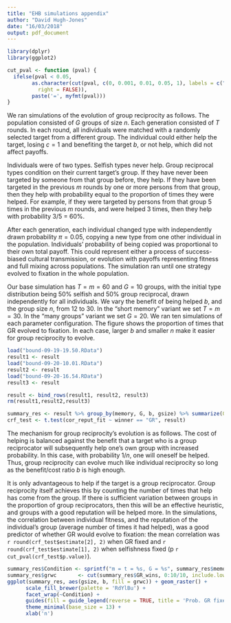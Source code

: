 ```yaml
---
title: "EHB simulations appendix"
author: "David Hugh-Jones"
date: "16/03/2018"
output: pdf_document
---
```


```r

library(dplyr)
library(ggplot2)

cut_pval <- function (pval) {
  ifelse(pval < 0.05, 
        as.character(cut(pval, c(0, 0.001, 0.01, 0.05, 1), labels = c("< 0.001", "< 0.01", "< 0.05", "> 0.05"), 
          right = FALSE)),
        paste('=', myfmt(pval)))
}

```
\section{Simulations}

We ran simulations of the evolution of group reciprocity as follows. The population consisted of $G$ groups of size $n$.
Each generation consisted of $T$ rounds. In each round, all individuals were matched with a randomly selected target 
from a different group. The individual could either help the target, losing $c = 1$ and benefiting the target $b$, or not 
help, which did not affect payoffs. 

Individuals were of two types. Selfish types never help. Group reciprocal types condition on their current target's group.
If they have never been targeted by someone from that group before, they help. If they have been targeted in the
previous $m$ rounds by one or more persons from that group, then they help with probability equal to the proportion of
times they were helped. For example, if they were targeted by persons from that group 5 times in the previous $m$ rounds,
and were helped 3 times, then they help with probability 3/5 = 60\%.

After each generation, each individual changed type with independently drawn probability $\pi = 0.05$, copying a 
new type from one other individual in the population. Individuals' probability of being copied was proportional 
to their own total payoff. This could represent either a process of success-biased cultural transmission, or evolution
with payoffs representing fitness and full mixing across populations. The simulation ran until one strategy evolved 
to fixation in the whole population.

Our base simulation has $T = m = 60$ and $G = 10$ groups, with the initial type distribution being 50\% selfish and
50\% group reciprocal, drawn independently for all individuals. We vary the benefit of being helped $b$, and the 
group size $n$, from 12 to 30. In the "short memory" variant we set $T = m = 30$. In the "many groups" variant 
we set $G = 20$. We ran ten simulations of each parameter configuration. The figure shows the proportion of times 
that GR evolved to fixation. In each case, larger $b$ and smaller $n$ make it easier for
group reciprocity to evolve.


```r
load("bound-09-19-19.50.RData")
result1 <- result
load("bound-09-20-10.01.RData")
result2 <- result
load("bound-09-20-16.54.RData")
result3 <- result

result <- bind_rows(result1, result2, result3)
rm(result1,result2,result3)

summary_res <- result %>% group_by(memory, G, b, gsize) %>% summarize(GR_wins = mean(winner=="GR"))
crf_test <- t.test(cor_reput_fit ~ winner == "GR", result)

```

The mechanism for group reciprocity's evolution is as follows. The cost of helping is balanced against the benefit
that a target who is a group reciprocator will subsequently help one's own group with increased probability. In this
case, with probability $1/n$, one will oneself be helped. Thus, group reciprocity can evolve much like individual
reciprocity so long as the benefit/cost ratio $b$ is high enough. 


It is only advantageous to help if the target is a group reciprocator. Group reciprocity itself achieves this by
counting the number of times that help has come from the group. If there is sufficient variation between groups in the
proportion of group reciprocators, then this will be an effective heuristic, and groups with a good reputation will be
helped more. In the simulations, the correlation between
individual fitness, and the reputation of the individual's group (average number of times it had helped), was a good
predictor of whether GR would evolve to fixation: the mean correlation was `r round(crf_test$estimate[2], 2)` when GR fixed and `r round(crf_test$estimate[1], 2)` when selfishness fixed (p `r cut_pval(crf_test$p.value)`).

```r

summary_res$Condition <- sprintf("m = t = %s, G = %s", summary_res$memory, summary_res$G)
summary_res$grwc       <- cut(summary_res$GR_wins, 0:10/10, include.lowest = TRUE)
ggplot(summary_res, aes(gsize, b, fill = grwc)) + geom_raster() + 
      scale_fill_brewer(palette = 'RdYlBu') +
      facet_wrap(~Condition) + 
      guides(fill = guide_legend(reverse = TRUE, title = 'Prob. GR fixed')) +
      theme_minimal(base_size = 13) +
      xlab('n')
```
